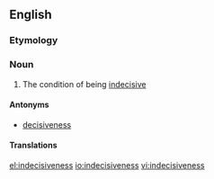 ==English==

===Etymology===
{{suffix|indecisive|ness}}

===Noun===
{{en-noun|-|es}}

# The condition of being [[indecisive]]

====Antonyms====
* [[decisiveness]]

====Translations====
{{trans-see|condition of being indecisive|indecision}}

[[el:indecisiveness]]
[[io:indecisiveness]]
[[vi:indecisiveness]]